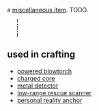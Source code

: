 {{FixTitle}}
a [[Items#miscellaneous|miscellaneous item]]. TODO.

{{Item|<nowiki>o</nowiki>}}
<div style="border-left:2px dotted black; margin:10px 23px; height:40px;"></div>
{{Desc
|energy cell
|a charged battery, from a time when energy was unlimited.
|not craftable
|weighs 4 units
|internal name (for bot developers): battery
|finding:
|''please edit this section''
}}
== used in crafting ==

* [[powered blowtorch]]
* [[charged core]]
* [[metal detector]]
* [[low-range rescue scanner]]
* [[personal reality anchor]]